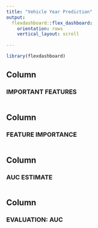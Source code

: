 ```yaml
---
title: "Vehicle Year Prediction"
output: 
  flexdashboard::flex_dashboard:
    orientation: rows
    vertical_layout: scroll
    
---
```


```r
library(flexdashboard)

```



Column {data-height=100}
-----------------------------------------------------------------------

### IMPORTANT FEATURES

```r

```


Column {data-height=400}
-----------------------------------------------------------------------

### FEATURE IMPORTANCE

```r

```


Column {data-height=200}
-----------------------------------------------------------------------

### AUC ESTIMATE

```r

```


Column {data-height=200}
-----------------------------------------------------------------------

### EVALUATION: AUC

```r

```

